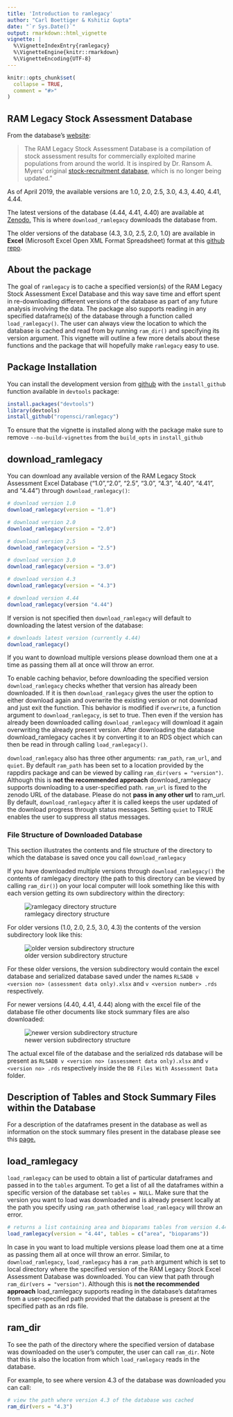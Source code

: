 ```yaml
---
title: 'Introduction to ramlegacy'
author: "Carl Boettiger & Kshitiz Gupta" 
date: "`r Sys.Date()`"
output: rmarkdown::html_vignette
vignette: |
  %\VignetteIndexEntry{ramlegacy}
  %\VignetteEngine{knitr::rmarkdown}
  %\VignetteEncoding{UTF-8}
---
```


```r
knitr::opts_chunk$set(
  collapse = TRUE,
  comment = "#>"
)
```

## RAM Legacy Stock Assessment Database
From the database's [website](www.ramlegacy.org):

> The RAM Legacy Stock Assessment Database is a compilation of stock assessment results for commercially exploited marine populations from around the world. It is inspired by Dr. Ransom A. Myers' original [stock-recruitment database](http://wayback.archive-it.org/org-990/20170328023224/http://www.mscs.dal.ca/~myers/welcome.html), which is no longer being updated."

As of April 2019, the available versions are 1.0, 2.0, 2.5, 3.0, 4.3, 4.40, 4.41, 4.44.

The latest versions of the database (4.44, 4.41, 4.40) are available at [Zenodo.](https://zenodo.org/communities/rlsadb/) This is where `download_ramlegacy` downloads the database from.

The older versions of the database (4.3, 3.0, 2.5, 2.0, 1.0) are available in **Excel** (Microsoft Excel Open XML Format Spreadsheet) format at this [github repo](https://github.com/kshtzgupta1/ramlegacy-assets).

## About the package
The goal of `ramlegacy` is to cache a specified version(s) of the RAM Legacy Stock Assessment Excel Database and this way save time and effort spent in re-downloading different versions of the database as part of any future analysis involving the data. The package also supports reading in any specified dataframe(s) of the database through a function called `load_ramlegacy()`. The user can always view the location to which the database is cached and read from by running `ram_dir()` and specifying its version argument. This vignette will outline a few more details about these functions and the package that will hopefully make `ramlegacy` easy to use.

## Package Installation
You can install the development version from [github](https://github.com/ropensci/ramlegacy) with the `install_github` function available in `devtools` package:

```r
install.packages("devtools")
library(devtools)
install_github("ropensci/ramlegacy")
```

To ensure that the vignette is installed along with the package make sure to remove `--no-build-vignettes` from the `build_opts` in `install_github`

## download_ramlegacy
You can download any available version of the RAM Legacy Stock Assessment Excel Database ("1.0","2.0", "2.5", "3.0", "4.3", "4.40", "4.41", and "4.44") through `download_ramlegacy()`:

```r
# download version 1.0
download_ramlegacy(version = "1.0")

# download version 2.0
download_ramlegacy(version = "2.0")

# download version 2.5
download_ramlegacy(version = "2.5")

# download version 3.0
download_ramlegacy(version = "3.0")

# download version 4.3
download_ramlegacy(version = "4.3")

# download version 4.44
download_ramlegacy(version "4.44")
```

If version is not specified then `download_ramlegacy` will default to downloading the
latest version of the database:

```r
# downloads latest version (currently 4.44)
download_ramlegacy()
```
If you want to download multiple versions please download them one at a time as passing them all at once will throw an error.

To enable caching behavior, before downloading the specified version `download_ramlegacy` checks whether that version has already been downloaded. If it is then `download_ramlegacy` gives the user the option to either download again and overwrite the existing version or not download and just exit the function. This behavior is modified if `overwrite`, a function argument to `download_ramlegacy`, is set to true. Then even if the version has already been downloaded calling `download_ramlegacy` will download it again overwriting the already present version. After downloading the database download_ramlegacy caches it by converting it to an RDS object which can then be read in through calling `load_ramlegacy()`. 

`download_ramlegacy` also has three other arguments: `ram_path`, `ram_url`, and `quiet`. By default `ram_path` has been set to a location provided by the rappdirs package and can be viewed by calling `ram_dir(vers = "version")`. Although this is **not the recommended approach** download_ramlegacy supports downloading to a user-specified path. `ram_url` is fixed to the zenodo URL of the database. Please do not **pass in any other url** to ram_url. By default, `download_ramlegacy` after it is called keeps the user updated of the download progress through status messages. Setting `quiet` to TRUE enables the user to suppress all status messages.

### File Structure of Downloaded Database
This section illustrates the contents and file structure of the directory to which the database is saved once you call `download_ramlegacy`

If you have downloaded multiple versions through `download_ramlegacy()` the contents of ramlegacy directory (the path to this directory can be viewed by calling `ram_dir()`) on your local computer will look something like this with each version getting its own subdirectory within the directory:


![ramlegacy directory structure](subdir.png)


For older versions (1.0, 2.0, 2.5, 3.0, 4.3) the contents of the version subdirectory look like this:


![older version subdirectory structure](v4.3.png)


For these older versions, the version subdirectory would contain the excel database and serialized database saved under the names `RLSADB v <version no> (assessment data only).xlsx` and `v <version number> .rds` respectively.

For newer versions (4.40, 4.41, 4.44) along with the excel file of the database file other documents like stock summary files are also downloaded:

![newer version subdirectory structure](v4.44.png)


The actual excel file of the database and the serialized rds database will be present as `RLSADB v <version no> (assessment data only).xlsx` and `v <version no> .rds` respectively inside the `DB Files With Assessment Data` folder.

## Description of Tables and Stock Summary Files within the Database
For a description of the dataframes present in the database as well as information on the stock summary files 
present in the database please see this [page.](https://ropensci.github.io/ramlegacy/articles/tables_description.html)

## load_ramlegacy
`load_ramlegacy` can be used to obtain a list of particular dataframes and passed in to the `tables` argument. To get a list of all the dataframes within a specific version of the database set `tables = NULL`. Make sure that the version you want to load was downloaded and is already present locally at the path you specify using `ram_path` otherwise `load_ramlegacy` will throw an error. 

```r
# returns a list containing area and bioparams tables from version 4.44 database
load_ramlegacy(version = "4.44", tables = c("area", "bioparams"))
```

In case in you want to load multiple versions please load them one at a time as passing them all at once will throw an error. Similar, to `download_ramlegacy`, `load_ramlegacy` has a `ram_path` argument which is set to local directory where the specified version of the RAM Legacy Stock Excel Assessment Database was downloaded. You can view that path through `ram_dir(vers = "version")`. Although this is **not the recommended approach** load_ramlegacy supports reading in the database's dataframes from a user-specified path provided that the database is present at the specified path as an rds file.
  
## ram_dir
To see the path of the directory where the specified version of database was downloaded on the user's computer, the user can call `ram_dir`. Note that this is also the location from which `load_ramlegacy` reads in the database. 

For example, to see where version 4.3 of the database was downloaded you can call:

```r
# view the path where version 4.3 of the database was cached
ram_dir(vers = "4.3")
```

